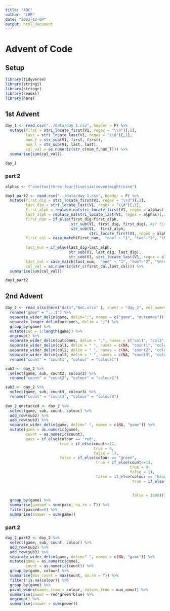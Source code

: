 ```yaml
---
title: "AOC"
author: "LBE"
date: "2023-12-04"
output: html_document
---
```


# Advent of Code

## Setup

```r
library(tidyverse)
library(stringi)
library(stringr)
library(readxl)
library(here)
```

## 1st Advent

```r
day_1 <- read.csv("../data/day_1.csv", header = F) %>% 
  mutate(first = stri_locate_first(V1, regex = "\\d")[,1],
         last = stri_locate_last(V1, regex = "\\d")[,1],
         num_f = str_sub(V1, first, first),
         num_l = str_sub(V1, last, last),
         cal_val = as.numeric(str_c(num_f,num_l))) %>% 
  summarise(sum(cal_val))

day_1

```
### part 2

```r
alphas <- ("one|two|three|four|five|six|seven|eight|nine")

day1_part2 <- read.csv("../data/day_1.csv", header = F) %>% 
  mutate(first_dig = stri_locate_first(V1, regex = "\\d")[,1],
         last_dig = stri_locate_last(V1, regex = "\\d")[,1],
         first_alph = replace_na(stri_locate_first(V1, regex = alphas)[,1],1000),
         last_alph = replace_na(stri_locate_last(V1, regex = alphas)[,2], 0),
         first_num = if_else(first_dig<first_alph, 
                             str_sub(V1, first_dig, first_dig), #if first value is digit
                             str_sub(V1,  first_alph, 
                                     stri_locate_first(V1, regex = alphas)[,2])),
         first_cal = case_match(first_num,  "one" ~ "1", "two"~"2", "three"~"3", "four"~"4", "five"~"5", "six"~"6", "seven"~"7", "eight"~"8", "nine"~"9", .default = first_num),
         
         last_num = if_else(last_dig>last_alph, 
                            str_sub(V1, last_dig, last_dig),
                            str_sub(V1, stri_locate_last(V1, regex = alphas)[,1],last_alph)),
         last_cal = case_match(last_num,  "one" ~ "1", "two"~"2", "three"~"3", "four"~"4", "five"~"5", "six"~"6", "seven"~"7", "eight"~"8", "nine"~"9", .default = last_num),
         cal_val = as.numeric(str_c(first_cal,last_cal))) %>% 
  summarise(sum(cal_val))

day1_part2

```

## 2nd Advent

``` r
day_2 <- read_xlsx(here("data","AoC.xlsx" ), sheet = "day_2", col_names = F) %>% 
  rename("game" = "...1") %>% 
  separate_wider_delim(game, delim=":", names = c("game", "outcomes")) %>% 
  separate_longer_delim(outcomes, delim = ";") %>% 
  group_by(game) %>% 
  mutate(sub = 1:length(game)) %>% 
  ungroup() %>% 
  separate_wider_delim(outcomes, delim = ",", names = c("col1", "col2", "col3"), too_few = "align_start") %>% 
  separate_wider_delim(col1, delim = " ", names = c(NA, "count1", "colour1")) %>% 
  separate_wider_delim(col2, delim = " ", names = c(NA, "count2", "colour2")) %>% 
  separate_wider_delim(col3, delim = " ", names = c(NA, "count3", "colour3")) %>% 
  rename("count" = "count1", "colour" = "colour1") 

sub2 <- day_2 %>% 
  select(game, sub, count2, colour2) %>% 
  rename("count" = "count2", "colour" = "colour2")

sub3 <- day_2 %>% 
  select(game, sub, count3, colour3) %>% 
  rename("count" = "count3", "colour" = "colour3")
  
day_2_unstacked <- day_2 %>% 
  select(game, sub, count, colour) %>% 
  add_row(sub2) %>% 
  add_row(sub3) %>% 
  separate_wider_delim(game, delim=" ", names = c(NA, "game")) %>% 
  mutate(game = as.numeric(game),
         count = as.numeric(count),
         pass = if_else(colour == 'red',
                        true = if_else(count<=12,
                                       true = 0,
                                       false = 1),
                        false = if_else(colour == "green",
                                        true = if_else(count<=13,
                                                       true = 0,
                                                       false = 1),
                                        false = if_else(colour == "blue",
                                                        true = if_else(count<=14,
                                                                       true = 0,
                                                                       false = 1),
                                                        false = 1000)))) %>% 
  group_by(game) %>% 
  summarise(passed = sum(pass, na.rm = T)) %>% 
  filter(passed==0) %>% 
  summarise(answer = sum(game))

```
### part 2

```r
day_2_part2 <- day_2 %>% 
  select(game, sub, count, colour) %>% 
  add_row(sub2) %>% 
  add_row(sub3) %>% 
  separate_wider_delim(game, delim=" ", names = c(NA, "game")) %>% 
  mutate(game = as.numeric(game),
         count = as.numeric(count)) %>% 
  group_by(game, colour) %>% 
  summarise(max_count = max(count, na.rm = T)) %>% 
  filter(!is.na(colour)) %>% 
  group_by(game) %>% 
  pivot_wider(names_from = colour, values_from = max_count) %>% 
  summarise(power = red*green*blue) %>% 
  ungroup() %>% 
  summarise(answer = sum(power))
  

```